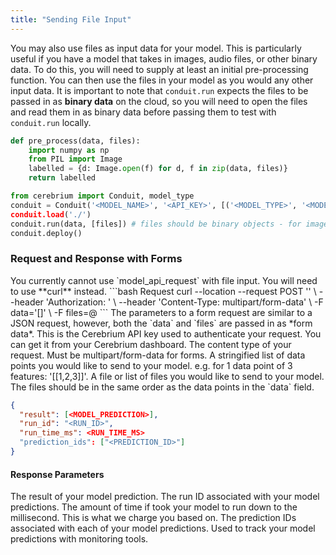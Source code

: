 ```yaml
---
title: "Sending File Input"
---
```


You may also use files as input data for your model.
This is particularly useful if you have a model that takes in images, audio files, or other binary data.
To do this, you will need to supply at least an initial pre-processing function.
You can then use the files in your model as you would any other input data.
It is important to note that `conduit.run` expects the files to be passed in as **binary data** on the cloud, so you will need to open the files and read them in as binary data before passing them to test with `conduit.run` locally.

```python
def pre_process(data, files):
    import numpy as np
    from PIL import Image
    labelled = {d: Image.open(f) for d, f in zip(data, files)}
    return labelled

from cerebrium import Conduit, model_type
conduit = Conduit('<MODEL_NAME>', '<API_KEY>', [('<MODEL_TYPE>', '<MODEL_FILE>', {"pre": pre_process"})])
conduit.load('./')
conduit.run(data, [files]) # files should be binary objects - for images it would the return of Image.open(f)
conduit.deploy()
```

### Request and Response with Forms

<Note>
  You currently cannot use `model_api_request` with file input. You will need to
  use **curl** instead.
</Note>

<RequestExample>
```bash Request
  curl --location --request POST '<ENDPOINT>' \
      --header 'Authorization: <API_KEY>' \
      --header 'Content-Type: multipart/form-data' \
      -F data='[<DATA_INPUT>]' \
      -F files=@<FILES_PATH>
```
</RequestExample>
The parameters to a form request are similar to a JSON request, however, both the `data` and `files` are passed in as *form data*.

<ParamField header="Authorization" type="string" required>
  This is the Cerebrium API key used to authenticate your request. You can get
  it from your Cerebrium dashboard.
</ParamField>
<ParamField body="Content-Type" type="string" required>
  The content type of your request. Must be multipart/form-data for forms.
</ParamField>
<ParamField form="data" type="string" required>
  A stringified list of data points you would like to send to your model. e.g.
  for 1 data point of 3 features: '[[1,2,3]]'.
</ParamField>
<ParamField form="files" type="file" required>
  A file or list of files you would like to send to your model. The files should
  be in the same order as the data points in the `data` field.
</ParamField>

<ResponseExample>

```json Response
{
  "result": [<MODEL_PREDICTION>],
  "run_id": "<RUN_ID>",
  "run_time_ms": <RUN_TIME_MS>
  "prediction_ids": ["<PREDICTION_ID>"]
}
```

</ResponseExample>

#### Response Parameters

<ResponseField name="result" type="array" required>
  The result of your model prediction.
</ResponseField>
<ResponseField name="run_id" type="string" required>
  The run ID associated with your model predictions.
</ResponseField>
<ResponseField name="run_time_ms" type="float" required>
  The amount of time if took your model to run down to the millisecond. This is
  what we charge you based on.
</ResponseField>
<ResponseField name="prediction_ids" type="array" required>
  The prediction IDs associated with each of your model predictions. Used to
  track your model predictions with monitoring tools.
</ResponseField>
